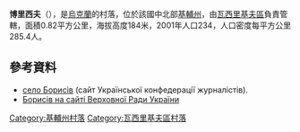 {{coord|50|12|40|N|30|20|33|E|scale:30000|display=title}}

'''博里西夫'''（{{lang-uk|Борисів}}），是[[烏克蘭|烏克蘭]]的村落，位於該國中北部[[基輔州|基輔州]]，由[[瓦西里基夫區|瓦西里基夫區]]負責管轄，面積0.82平方公里，海拔高度184米，2001年人口234，人口密度每平方公里285.4人。

==參考資料==
* [https://web.archive.org/web/20170420062039/http://who-is-who.ua/main/bookmaket/msukuivshuna11/11/57.html село Борисів] (сайт Української конфедерації журналістів).
* [http://gska2.rada.gov.ua/pls/z7502/A005?rf7571=15451 Борисів на сайті Верховної Ради України]{{dead link|date=2017年11月 |bot=InternetArchiveBot |fix-attempted=yes }}

{{DEFAULTSORT:Борисів}}
[[Category:基輔州村落|Category:基輔州村落]]
[[Category:瓦西里基夫區村落|Category:瓦西里基夫區村落]]


{{Kiev-geo-stub}}